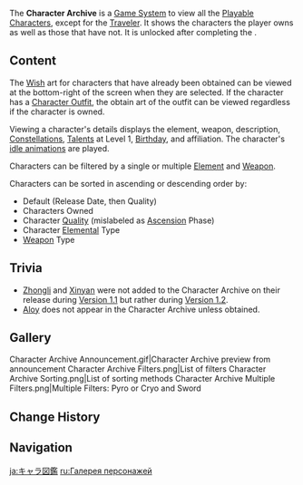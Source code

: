 {{Terminology Infobox
|image = Icon Character Archive.png 
|type  = Game Systems
|group = Menus
}}
The '''Character Archive''' is a [[Game System]] to view all the [[Playable Characters]], except for the [[Traveler]]. It shows the characters the player owns as well as those that have not. It is unlocked after completing the {{Quest|Unexpected Power}}.

==Content==
The [[Wish]] art for characters that have already been obtained can be viewed at the bottom-right of the screen when they are selected. If the character has a [[Character Outfit]], the obtain art of the outfit can be viewed regardless if the character is owned.

Viewing a character's details displays the element, weapon, description, [[Constellation]]s, [[Talent]]s at Level 1, [[Birthday]], and affiliation. The character's [[Character/Gallery|idle animations]] are played.

Characters can be filtered by a single or multiple [[Element]] and [[Weapon]].

Characters can be sorted in ascending or descending order by:
* Default (Release Date, then Quality)
* Characters Owned
* Character [[Quality]] (mislabeled as [[Character Ascensions|Ascension]] Phase)
* Character [[Element]]al Type
* [[Weapon]] Type

==Trivia==
* [[Zhongli]] and [[Xinyan]] were not added to the Character Archive on their release during [[Version 1.1]] but rather during [[Version 1.2]].
* [[Aloy]] does not appear in the Character Archive unless obtained.

==Gallery==
<gallery>
Character Archive Announcement.gif|Character Archive preview from announcement
Character Archive Filters.png|List of filters
Character Archive Sorting.png|List of sorting methods
Character Archive Multiple Filters.png|Multiple Filters: Pyro or Cryo and Sword
</gallery>

==Change History==
{{Change History|1.1}}

==Navigation==
{{Game Systems Navbox}}

[[ja:キャラ図鑑]]
[[ru:Галерея персонажей]]